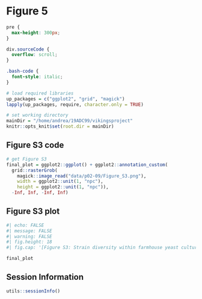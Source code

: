 # Figure 5

```css

pre {
  max-height: 300px;
}

div.sourceCode {
  overflow: scroll;
}

.bash-code {
  font-style: italic;
}


```


```r
# load required libraries
up_packages = c("ggplot2", "grid", "magick")
lapply(up_packages, require, character.only = TRUE)

# set working directory
mainDir = "/home/andrea/19ADC99/vikingsproject"
knitr::opts_knit$set(root.dir = mainDir)

```


## Figure S3 code

```r

# get Figure S3
final_plot = ggplot2::ggplot() + ggplot2::annotation_custom(
  grid::rasterGrob(
    magick::image_read("data/p02-09/Figure_S3.png"),
    width = ggplot2::unit(1, "npc"),
    height = ggplot2::unit(1, "npc")),
  -Inf, Inf, -Inf, Inf)

```


## Figure S3 plot

```r
#| echo: FALSE
#| message: FALSE
#| warning: FALSE
#| fig.height: 18
#| fig.cap: '[Figure S3: Strain diversity within farmhouse yeast cultures.]{style="color: steelblue;"}'

final_plot

```


## Session Information

:::{.callout-note collapse=true}

```r
utils::sessionInfo()
```

:::
